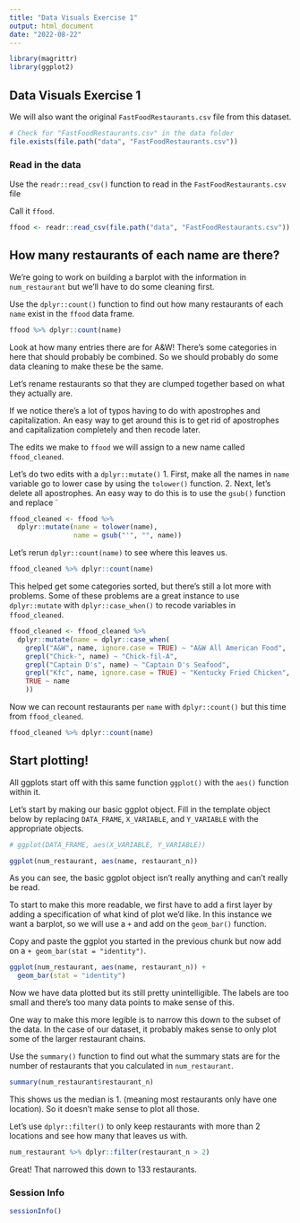 ```yaml
---
title: "Data Visuals Exercise 1"
output: html_document
date: "2022-08-22"
---
```


```r
library(magrittr)
library(ggplot2)
```

## Data Visuals Exercise 1

We will also want the original `FastFoodRestaurants.csv` file from this dataset. 

```r
# Check for "FastFoodRestaurants.csv" in the data folder
file.exists(file.path("data", "FastFoodRestaurants.csv"))
```

### Read in the data 

Use the `readr::read_csv()` function to read in the `FastFoodRestaurants.csv` file

Call it `ffood`.

```r
ffood <- readr::read_csv(file.path("data", "FastFoodRestaurants.csv"))
```

## How many restaurants of each name are there? 

We're going to work on building a barplot with the information in `num_restaurant` but we'll have to do some cleaning first.

Use the `dplyr::count()` function to find out how many restaurants of each `name` exist in the `ffood` data frame. 

```r
ffood %>% dplyr::count(name)
```

Look at how many entries there are for A&W! There's some categories in here that should probably be combined. So we should probably do some data cleaning to make these be the same. 

Let's rename restaurants so that they are clumped together based on what they actually are. 

If we notice there's a lot of typos having to do with apostrophes and capitalization. An easy way to get around this is to get rid of apostrophes and capitalization completely and then recode later. 

The edits we make to `ffood` we will assign to a new name called `ffood_cleaned`. 

Let's do two edits with a `dplyr::mutate()`
1. First, make all the names in `name` variable go to lower case by using the `tolower()` function. 
2. Next, let's delete all apostrophes. An easy way to do this is to use the `gsub()` function and replace ` 

```r
ffood_cleaned <- ffood %>% 
  dplyr::mutate(name = tolower(name), 
                name = gsub("'", "", name))
```

Let's rerun ` dplyr::count(name)` to see where this leaves us. 

```r
ffood_cleaned %>% dplyr::count(name)
```

This helped get some categories sorted, but there's still a lot more with problems. Some of these problems are a great instance to use `dplyr::mutate` with `dplyr::case_when()` to recode variables in `ffood_cleaned`. 

```r
ffood_cleaned <- ffood_cleaned %>% 
  dplyr::mutate(name = dplyr::case_when(
    grepl("A&W", name, ignore.case = TRUE) ~ "A&W All American Food", 
    grepl("Chick-", name) ~ "Chick-fil-A",
    grepl("Captain D's", name) ~ "Captain D's Seafood",
    grepl("Kfc", name, ignore.case = TRUE) ~ "Kentucky Fried Chicken", 
    TRUE ~ name
    ))
```

Now we can recount restaurants per `name` with `dplyr::count()` but this time from `ffood_cleaned`.  

```r
ffood_cleaned %>% dplyr::count(name)
```


## Start plotting!

All ggplots start off with this same function `ggplot()` with the `aes()` function within it. 

Let's start by making our basic ggplot object. Fill in the template object below by replacing `DATA_FRAME`, `X_VARIABLE`, and `Y_VARIABLE` with the appropriate objects. 

```r
# ggplot(DATA_FRAME, aes(X_VARIABLE, Y_VARIABLE))

ggplot(num_restaurant, aes(name, restaurant_n))
```

As you can see, the basic ggplot object isn't really anything and can't really be read. 

To start to make this more readable, we first have to add a first layer by adding a specification of what kind of plot we'd like. In this instance we want a barplot, so we will use a `+` and add on the `geom_bar()` function. 


Copy and paste the ggplot you started in the previous chunk but now add on a `+ geom_bar(stat = "identity")`. 

```r
ggplot(num_restaurant, aes(name, restaurant_n)) + 
  geom_bar(stat = "identity")
```
Now we have data plotted but its still pretty unintelligible. The labels are too small and there's too many data points to make sense of this. 

One way to make this more legible is to narrow this down to the subset of the data. In the case of our dataset, it probably makes sense to only plot some of the larger restaurant chains. 

Use the `summary()` function to find out what the summary stats are for the number of restaurants that you calculated in `num_restaurant`. 

```r
summary(num_restaurant$restaurant_n)
```


This shows us the median is 1. (meaning most restaurants only have one location). So it doesn't make sense to plot all those.

Let's use `dplyr::filter()` to only keep restaurants with more than 2 locations and see how many that leaves us with. 

```r
num_restaurant %>% dplyr::filter(restaurant_n > 2)
```

Great! That narrowed this down to 133 restaurants. 


### Session Info

```r
sessionInfo()
```
